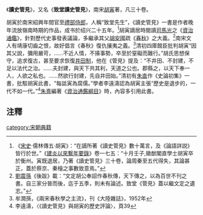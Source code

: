 《'''讀史管見'''》，又名《'''致堂讀史管見'''》，南宋[[胡寅|胡寅]]著，凡三十卷。

胡寅於南宋紹興年間官至[[禮部|禮部]][[侍郎|侍郎]]，人稱“致堂先生”，《讀史管見》一書是作者晚年流放嶺南時期的作品，成书於绍兴二十五年。<ref>《[[宋史|宋史]]·儒林傳五·胡寅》：“在謫所著《讀史管見》數十萬言，及《論語詳説》皆行於世。”《[[建炎以來繫年要錄|建炎以來繫年要錄]]》卷一七五：“十月壬子,徽猷閣直學士胡寅卒於衡州。寅既退居，乃著《讀史管見》三十卷，論周秦至五代得失，其論甚正，蓋於蔡京、秦檜之事數致意焉。”</ref>胡寅謫居時閱讀[[司馬光|司馬光]]之《[[資治通鑑|資治通鑑]]》，針對歷代史事發表議論，多繼承其父[[胡安國|胡安國]]疏《[[春秋|春秋]]》之大義。<ref>[[劉震孫|劉震孫]]《後跋》載：“文定胡公奉詔作春秋傳，天下傳之，以為百世不刊之書。自三家分晉而後，迄于五季，則未有論述。致堂《管見》蓋以繼文定之遺志。”</ref>南宋文人有靖康切齒之恨，故好倡言《春秋》復仇攘夷之義。<ref>牟潤孫，《兩宋春秋學之主流》，刊《大陸雜誌》，1952年</ref>清初四庫館臣批判胡寅“因其父說，彌用嚴苛，……不近人情，不揍事勢，卒至於窒礙而難行。”胡氏思想保守，追求復古，甚至要求恢復[[井田制|井田制]]，他在《管見》提及：“不井田、不封建，不足以法代之治。……夫封建，與天下共其利，天道之公也。郡縣之，以天下奉一人，人欲之私也。……然欲行封建，先自井田始。”清初有[[朱直|朱直]]作《史論初集》一書，批駁胡寅此書，“每詆寅為腐儒。”學者李遠濤認為胡寅主張“歷史是退步的，一代不如一代。”<ref>李遠濤，〈《讀史管見》與胡寅的歷史評論〉，頁39</ref>[[朱熹|朱熹]]編著《[[資治通鑑綱目|資治通鑑綱目]]》時，內容多引用此書。

==注釋==
{{reflist}}

[[category:宋朝典籍|category:宋朝典籍]]